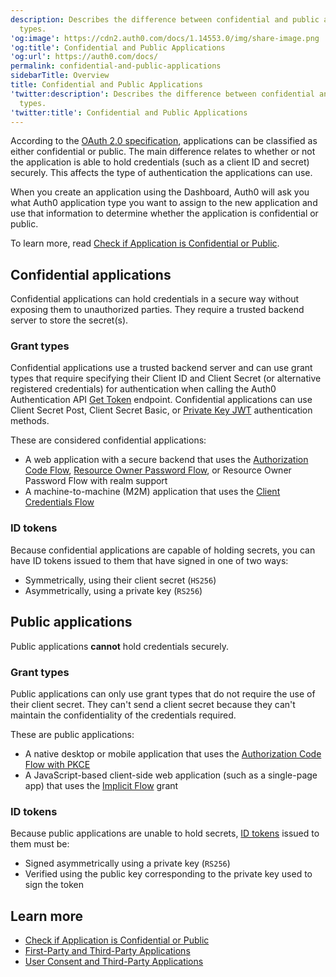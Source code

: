 ```yaml
---
description: Describes the difference between confidential and public application
  types.
'og:image': https://cdn2.auth0.com/docs/1.14553.0/img/share-image.png
'og:title': Confidential and Public Applications
'og:url': https://auth0.com/docs/
permalink: confidential-and-public-applications
sidebarTitle: Overview
title: Confidential and Public Applications
'twitter:description': Describes the difference between confidential and public application
  types.
'twitter:title': Confidential and Public Applications
---
```

According to the [OAuth 2.0 specification](https://tools.ietf.org/html/rfc6749#section-2.1), applications can be classified as either confidential or public. The main difference relates to whether or not the application is able to hold credentials (such as a <Tooltip tip="Client ID: Identification value given to your registered resource from Auth0." cta="View Glossary" href="/glossary?term=client+ID">client ID</Tooltip> and secret) securely. This affects the type of authentication the applications can use.

When you create an application using the Dashboard, Auth0 will ask you what Auth0 application type you want to assign to the new application and use that information to determine whether the application is confidential or public.

To learn more, read [Check if Application is Confidential or Public](/get-started/applications/confidential-and-public-applications/view-application-type).

## Confidential applications

Confidential applications can hold credentials in a secure way without exposing them to unauthorized parties. They require a trusted backend server to store the secret(s).

### Grant types

Confidential applications use a trusted backend server and can use grant types that require specifying their Client ID and <Tooltip tip="Client Secret: Secret used by a client (application) to authenticate with the Authorization Server; it should be known to only the client and the Authorization Server and must be sufficiently random to not be guessable." cta="View Glossary" href="/glossary?term=Client+Secret">Client Secret</Tooltip> (or alternative registered credentials) for authentication when calling the Auth0 Authentication API [Get Token](https://auth0.com/docs/api/authentication#get-token) endpoint. Confidential applications can use Client Secret Post, Client Secret Basic, or [Private Key JWT](/get-started/authentication-and-authorization-flow/authenticate-with-private-key-jwt) authentication methods.

These are considered confidential applications:

* A web application with a secure backend that uses the [Authorization Code Flow](/get-started/authentication-and-authorization-flow/authorization-code-flow), [Resource Owner Password Flow](/get-started/authentication-and-authorization-flow/resource-owner-password-flow), or <Tooltip tip="Resource Owner: Entity (such as a user or application) capable of granting access to a protected resource." cta="View Glossary" href="/glossary?term=Resource+Owner">Resource Owner</Tooltip> Password Flow with realm support
* A machine-to-machine (M2M) application that uses the [Client Credentials Flow](/get-started/authentication-and-authorization-flow/client-credentials-flow)

### ID tokens

Because confidential applications are capable of holding secrets, you can have <Tooltip tip="ID Token: Credential meant for the client itself, rather than for accessing a resource." cta="View Glossary" href="/glossary?term=ID+tokens">ID tokens</Tooltip> issued to them that have signed in one of two ways:

* Symmetrically, using their client secret (`HS256`)
* Asymmetrically, using a private key (`RS256`)

## Public applications

Public applications **cannot** hold credentials securely.

### Grant types

Public applications can only use grant types that do not require the use of their client secret. They can't send a client secret because they can't maintain the confidentiality of the credentials required.

These are public applications:

* A native desktop or mobile application that uses the [Authorization Code Flow with PKCE](/get-started/authentication-and-authorization-flow/authorization-code-flow-with-pkce)
* A JavaScript-based client-side web application (such as a single-page app) that uses the [Implicit Flow](/get-started/authentication-and-authorization-flow/implicit-flow-with-form-post) grant

### ID tokens

Because public applications are unable to hold secrets, [ID tokens](/secure/tokens/id-tokens) issued to them must be:

* Signed asymmetrically using a private key (`RS256`)
* Verified using the public key corresponding to the private key used to sign the token

## Learn more

* [Check if Application is Confidential or Public](/get-started/applications/confidential-and-public-applications/view-application-type)
* [First-Party and Third-Party Applications](/get-started/applications/confidential-and-public-applications/first-party-and-third-party-applications)
* [User Consent and Third-Party Applications](/get-started/applications/confidential-and-public-applications/user-consent-and-third-party-applications)